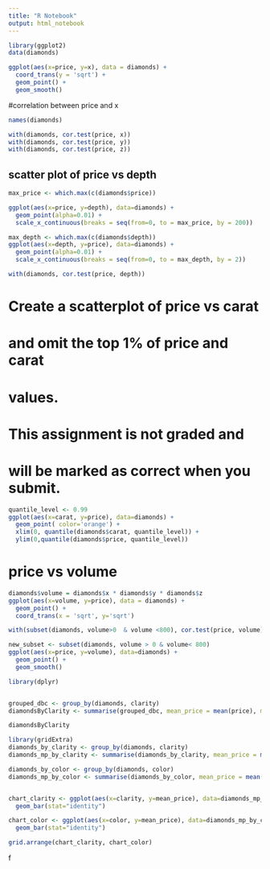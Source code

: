 ```yaml
---
title: "R Notebook"
output: html_notebook
---
```


```r
library(ggplot2)
data(diamonds)

ggplot(aes(x=price, y=x), data = diamonds) +
  coord_trans(y = 'sqrt') +
  geom_point() +
  geom_smooth()

```

#correlation between price and x

```r
names(diamonds)
```
```r
with(diamonds, cor.test(price, x))
with(diamonds, cor.test(price, y))
with(diamonds, cor.test(price, z))
```


## scatter plot of price vs depth

```r
max_price <- which.max(c(diamonds$price))

ggplot(aes(x=price, y=depth), data=diamonds) +
  geom_point(alpha=0.01) + 
  scale_x_continuous(breaks = seq(from=0, to = max_price, by = 200))
```

```r
max_depth <- which.max(c(diamonds$depth))
ggplot(aes(x=depth, y=price), data=diamonds) +
  geom_point(alpha=0.01) + 
  scale_x_continuous(breaks = seq(from=0, to = max_depth, by = 2))
```


```r
with(diamonds, cor.test(price, depth))
```


# Create a scatterplot of price vs carat
# and omit the top 1% of price and carat
# values.

# This assignment is not graded and
# will be marked as correct when you submit.

```r
quantile_level <- 0.99
ggplot(aes(x=carat, y=price), data=diamonds) +
  geom_point( color='orange') + 
  xlim(0, quantile(diamonds$carat, quantile_level)) +
  ylim(0,quantile(diamonds$price, quantile_level))

```


# price vs volume

```r

diamonds$volume = diamonds$x * diamonds$y * diamonds$z
ggplot(aes(x=volume, y=price), data = diamonds) + 
  geom_point() + 
  coord_trans(x = 'sqrt', y='sqrt')

```


```r
with(subset(diamonds, volume>0  & volume <800), cor.test(price, volume))
```
```r
new_subset <- subset(diamonds, volume > 0 & volume< 800)
ggplot(aes(x=price, y=volume), data=diamonds) + 
  geom_point() +
  geom_smooth()
```


```r
library(dplyr)


grouped_dbc <- group_by(diamonds, clarity)
diamondsByClarity <- summarise(grouped_dbc, mean_price = mean(price), median_price=median(price), min_price=min(price), max_price=max(price), n=n())

diamondsByClarity

```


```r
library(gridExtra)
diamonds_by_clarity <- group_by(diamonds, clarity)
diamonds_mp_by_clarity <- summarise(diamonds_by_clarity, mean_price = mean(price))

diamonds_by_color <- group_by(diamonds, color)
diamonds_mp_by_color <- summarise(diamonds_by_color, mean_price = mean(price))


chart_clarity <- ggplot(aes(x=clarity, y=mean_price), data=diamonds_mp_by_clarity) +
  geom_bar(stat="identity")

chart_color <- ggplot(aes(x=color, y=mean_price), data=diamonds_mp_by_color) + 
  geom_bar(stat="identity")

grid.arrange(chart_clarity, chart_color)


```






















































f
